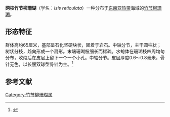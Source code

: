 {{Speciesbox
| name =网枝竹节柳珊瑚
| image =
| image_caption =
| status = 
| status_system = IUCN3.1
| status_ref = 
| genus = Isis
| species = reticulata
| authority = ([[查尔斯·克利夫兰·纳丁|Nutting]], 1910)
| synonymes =
| range_map = 
| range_map_caption =
}}
'''网枝竹节柳珊瑚'''（学名：''Isis reticulata''）一种分布于[[东南亚|东南亚]][[热带|热带]]海域的[[竹节柳珊瑚属|竹节柳珊瑚]]。
==形态特征==
群体高约65厘米，基部呈石化坚硬块状，固着于岩石。中轴分节，主干圆柱状；树状分枝，趋向形成一个扇形。末端珊瑚枝细长而稀疏。水螅体在珊瑚枝四周均匀分布，收缩后在皮层上留下一个一个小孔。中轴分节。皮层厚度0.6～0.8毫米，骨针无色，以长腰双球型骨针为主。<ref>{{cite journal |author1=邹仁林 |author2=黄宝潮 |author3=王祥珍 |title=中国柳珊瑚的研究——Ⅰ.竹节柳珊瑚属Isis及其一新种 |journal=《海洋学报》中文版 |date=1990 |volume=12 |issue=1 |doi=|url=https://www.ixueshu.com/document/4eb12ee3a8f9232f4430db12c4ae308e318947a18e7f9386.html |accessdate=2021-03-15}}</ref>


==参考文献==
{{reflist}}
[[Category:竹节柳珊瑚属|Category:竹节柳珊瑚属]]